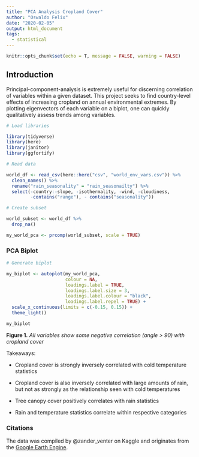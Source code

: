 ```yaml
---
title: "PCA Analysis Cropland Cover"
author: "Oswaldo Felix"
date: "2020-02-05"
output: html_document
tags:
  - statistical
---
```


```r
knitr::opts_chunk$set(echo = T, message = FALSE, warning = FALSE)
```

## Introduction

Principal-component-analysis is extremely useful for discerning correlation of variables within a given dataset. This project seeks to find country-level effects of increasing cropland on annual environmental extremes. By plotting eigenvectors of each variable on a biplot, one can quickly qualitatively assess trends among variables.

```r
# Load libraries

library(tidyverse)
library(here)
library(janitor)
library(ggfortify)

# Read data

world_df <- read_csv(here::here("csv", "world_env_vars.csv")) %>% 
  clean_names() %>%
  rename("rain_seasonality" = "rain_seasonailty") %>% 
  select(-country:-slope, -isothermality, -wind, -cloudiness,
         -contains("range"), - contains("seasonality"))

```

```r
# Create subset

world_subset <- world_df %>% 
  drop_na()

my_world_pca <- prcomp(world_subset, scale = TRUE)

```


### PCA Biplot
```r
# Generate biplot

my_biplot <- autoplot(my_world_pca,
                      colour = NA,
                      loadings.label = TRUE,
                      loadings.label.size = 3,
                      loadings.label.colour = "black",
                      loadings.label.repel = TRUE) +
  scale_x_continuous(limits = c(-0.15, 0.15)) +
  theme_light()

my_biplot
```

**Figure 1.** *All variables show some negative correlation (angle > 90) with cropland cover*

Takeaways:

- Cropland cover is strongly inversely correlated with cold temperature statistics

- Cropland cover is also inversely correlated with large amounts of rain, but not as strongly as the relationship seen with cold temperatures

- Tree canopy cover positively correlates with rain statistics

- Rain and temperature statistics correlate within respective categories

### Citations

The data was compiled by @zander_venter on Kaggle and originates from the [Google Earth Engine](https://earthengine.google.com/).
